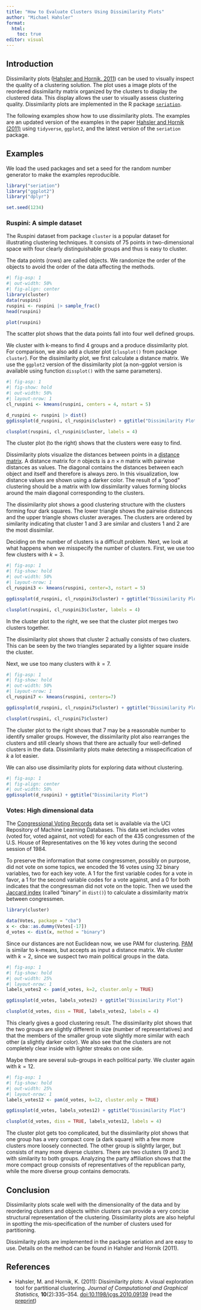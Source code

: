 ```yaml
---
title: "How to Evaluate Clusters Using Dissimilarity Plots"
author: "Michael Hahsler"
format: 
  html:
    toc: true
editor: visual
---
```


## Introduction

Dissimilarity plots ([Hahsler and Hornik, 2011](#references)) can be used to visually inspect the quality of a clustering solution. The plot uses a image plots of the reordered dissimilarity matrix organized by the clusters to display the clustered data. This display allows the user to visually assess clustering quality. Dissimilarity plots are implemented in the R package [`seriation`](https://github.com/mhahsler/seriation).

The following examples show how to use dissimilarity plots. The examples are an updated version of the examples in the paper [Hahsler and Hornik (2011)](#references) using `tidyverse`, `ggplot2`, and the latest version of the `seriation` package.

## Examples

We load the used packages and set a seed for the random number generator to make the examples reproducible.

```r
library("seriation")
library("ggplot2")
library("dplyr")

set.seed(1234)
```

### Ruspini: A simple dataset

The Ruspini dataset from package `cluster` is a popular dataset for illustrating clustering techniques. It consists of 75 points in two-dimensional space with four clearly distinguishable groups and thus is easy to cluster.

The data points (rows) are called objects. We randomize the order of the objects to avoid the order of the data affecting the methods.

```r
#| fig-asp: 1
#| out-width: 50%
#| fig-align: center
library(cluster)
data(ruspini)
ruspini <- ruspini |> sample_frac()
head(ruspini)

plot(ruspini)
```

The scatter plot shows that the data points fall into four well defined groups.

We cluster with k-means to find 4 groups and a produce dissimilarity plot. For comparison, we also add a cluster plot (`clusplot()` from package `cluster`). For the dissimilarity plot, we first calculate a distance matrix. We use the `ggplot2` version of the dissimilarity plot (a non-ggplot version is available using function `dissplot()` with the same parameters).

```r
#| fig-asp: 1
#| fig-show: hold
#| out-width: 50%
#| layout-nrow: 1
cl_ruspini <- kmeans(ruspini, centers = 4, nstart = 5)

d_ruspini <- ruspini |> dist()
ggdissplot(d_ruspini, cl_ruspini$cluster) + ggtitle("Dissimilarity Plot")

clusplot(ruspini, cl_ruspini$cluster, labels = 4)
```

The cluster plot (to the right) shows that the clusters were easy to find.

Dissimilarity plots visualize the distances between points in a [distance matrix](https://en.wikipedia.org/wiki/Distance_matrix). A distance matrix for $n$ objects is a $n \times n$ matrix with pairwise distances as values. The diagonal contains the distances between each object and itself and therefore is always zero. In this visualization, low distance values are shown using a darker color. The result of a "good" clustering should be a matrix with low dissimilarity values forming blocks around the main diagonal corresponding to the clusters.

The dissimilarity plot shows a good clustering structure with the clusters forming four dark squares. The lower triangle shows the pairwise distances and the upper triangle shows cluster averages. The clusters are ordered by similarity indicating that cluster 1 and 3 are similar and clusters 1 and 2 are the most dissimilar.

Deciding on the number of clusters is a difficult problem. Next, we look at what happens when we misspecify the number of clusters. First, we use too few clusters with $k = 3$.

```r
#| fig-asp: 1
#| fig-show: hold
#| out-width: 50%
#| layout-nrow: 1
cl_ruspini3 <- kmeans(ruspini, center=3, nstart = 5)

ggdissplot(d_ruspini, cl_ruspini3$cluster) + ggtitle("Dissimilarity Plot")

clusplot(ruspini, cl_ruspini3$cluster, labels = 4)
```

In the cluster plot to the right, we see that the cluster plot merges two clusters together.

The dissimilarity plot shows that cluster 2 actually consists of two clusters. This can be seen by the two triangles separated by a lighter square inside the cluster.

Next, we use too many clusters with $k=7$.

```r
#| fig-asp: 1
#| fig-show: hold
#| out-width: 50%
#| layout-nrow: 1
cl_ruspini7 <- kmeans(ruspini, centers=7)

ggdissplot(d_ruspini, cl_ruspini7$cluster) + ggtitle("Dissimilarity Plot")

clusplot(ruspini, cl_ruspini7$cluster)
```

The cluster plot to the right shows that 7 may be a reasonable number to identify smaller groups. However, the dissimilarity plot also rearranges the clusters and still clearly shows that there are actually four well-defined clusters in the data. Dissimilarity plots make detecting a misspecification of $k$ a lot easier.

We can also use dissimilarity plots for exploring data without clustering.

```r
#| fig-asp: 1
#| fig-align: center
#| out-width: 50%
ggdissplot(d_ruspini) + ggtitle("Dissimilarity Plot")
```

### Votes: High dimensional data

The [Congressional Voting Records](https://archive.ics.uci.edu/dataset/105/congressional+voting+records) data set is available via the UCI Repository of Machine Learning Databases. This data set includes votes (voted for, voted against, not voted) for each of the 435 congressmen of the U.S. House of Representatives on the 16 key votes during the second session of 1984.

To preserve the information that some congressmen, possibly on purpose, did not vote on some topics, we encoded the 16 votes using 32 binary variables, two for each key vote. A 1 for the first variable codes for a vote in favor, a 1 for the second variable codes for a vote against, and a 0 for both indicates that the congressman did not vote on the topic. Then we used the [Jaccard index](https://en.wikipedia.org/wiki/Jaccard_index) (called "binary" in `dist()`) to calculate a dissimilarity matrix between congressmen.

```r
library(cluster)

data(Votes, package = "cba")
x <- cba::as.dummy(Votes[-17])
d_votes <- dist(x, method = "binary")
```

Since our distances are not Euclidean now, we use PAM for clustering. [PAM](https://en.wikipedia.org/wiki/K-medoids) is similar to k-means, but accepts as input a distance matrix. We cluster with $k=2$, since we suspect two main political groups in the data.

```r
#| fig-asp: 1
#| fig-show: hold
#| out-width: 25%
#| layout-nrow: 1
labels_votes2 <- pam(d_votes, k=2, cluster.only = TRUE)

ggdissplot(d_votes, labels_votes2) + ggtitle("Dissimilarity Plot")

clusplot(d_votes, diss = TRUE, labels_votes2, labels = 4)
```

This clearly gives a good clustering result. The dissimilarity plot shows that the two groups are slightly different in size (number of representatives) and that the members of the smaller group vote slightly more similar with each other (a slightly darker color). We also see that the clusters are not completely clear inside with lighter streaks on one side.

Maybe there are several sub-groups in each political party. We cluster again with $k = 12$.

```r
#| fig-asp: 1
#| fig-show: hold
#| out-width: 25%
#| layout-nrow: 1
labels_votes12 <- pam(d_votes, k=12, cluster.only = TRUE)

ggdissplot(d_votes, labels_votes12) + ggtitle("Dissimilarity Plot")

clusplot(d_votes, diss = TRUE, labels_votes12, labels = 4)
```

The cluster plot gets too complicated, but the dissimilarity plot shows that one group has a very compact core (a dark square) with a few more clusters more loosely connected. The other group is slightly larger, but consists of many more diverse clusters. There are two clusters (9 and 3) with similarity to both groups. Analyzing the party affiliation shows that the more compact group consists of representatives of the republican party, while the more diverse group contains democrats.

## Conclusion

Dissimilarity plots scale well with the dimensionality of the data and by reordering clusters and objects within clusters can provide a very concise structural representation of the clustering. Dissimilarity plots are also helpful in spotting the mis-specification of the number of clusters used for partitioning.

Dissimilarity plots are implemented in the package seriation and are easy to use. Details on the method can be found in Hahsler and Hornik (2011).

## References {#references}

-   Hahsler, M. and Hornik, K. (2011): Dissimilarity plots: A visual exploration tool for partitional clustering. *Journal of Computational and Graphical Statistics,* **10**(2):335--354. [doi:10.1198/jcgs.2010.09139](http://dx.doi.org/10.1198/jcgs.2010.09139) (read the [preprint](http://michael.hahsler.net/research/paper/dissplot_JCGS2011_preprint.pdf))
